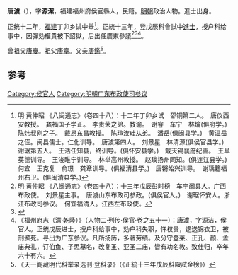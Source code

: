 '''唐澞'''（{{bd|1423年||？}}），字'''源潔'''，福建福州府侯官縣人，民籍。[[明朝|明朝]]政治人物。進士出身。

正统十二年，[[福建|福建]]丁卯乡试中舉<ref>明·黄仲昭 《八闽通志》（卷四十八）：十二年丁卯乡试　邵铜第二人。　唐仪西安教授。　龚福国子学正。　李贵荣之弟。教谕。　谢睿　车宁　林爚(俱府学。)　陈炜叔刚之子。　戴昂东昌教授。　陈瑄汝珪从弟。　潘岳(俱闽县学。)　黄温岳之侄。闽县儒士。仁化训导。　唐澞第四人。　刘景星　林清源(俱侯官县学。)　谢琚第五人。　王浩任知县，终训导。(俱怀安县学。)　戴天锡襄府纪善。　王阜英德训导。　王浚睢宁训导。　林举高州教授。　赵琰扬州同知。(俱连江县学。)　何宜　王克复　俞璟　龚章训导。(俱福清县学。)　唐锵始兴训导。　谢瑀籍福州右卫。(俱闽清县学。)</ref>。正統十三年，登戊辰科會試中[[進士|進士]]，授户科给事中，因彈劾權貴被下詔獄，后出任廣東參議<ref>明·黄仲昭 《八闽通志》（卷四十八）：十三年戊辰彭时榜　车宁闽县人。广西布政使。　刘景星主事。　唐澞山东布政司参政。(俱侯官人。)　谢琚怀安人。浙江布政司参议。　何宜福清人。江西左布政使。
</ref><ref>{{cite web|title=《福州府志（清·乾隆）》选举四|url=http://www.fzdqw.com/ShowText.asp?ToBook=1411&index=96&|publisher=福州地情网|accessdate=2014-05-04|deadurl=yes|archiveurl=https://web.archive.org/web/20140504191714/http://www.fzdqw.com/ShowText.asp?ToBook=1411&index=96&|archivedate=2014-05-04}}</ref><ref>《福州府志（清·乾隆）》（人物二·列传·侯官·卷之五十一）：唐澞，字源洁，侯官人。正统戊辰进士，授户科给事中，劾户科失职，忤权贵，逮送锦衣卫，被刑濒死。寻出为广东参议。凡所扬历，多著劳绩。及分守登莱、正孔、颜、孟庙典礼，订伯鱼、子思墓名，改复圣、亚圣二庙，皆有功名教。致仕归，卒年六十有六。</ref>。

曾祖父[[唐慶|唐慶]]。祖父[[唐章|唐章]]。父亲[[唐鑑|唐鑑]]<ref>《天一阁藏明代科举录选刊·登科录》（《正統十三年戊辰科殿試金榜》）</ref>。

==参考==
{{reflist}}
{{明朝人物小作品}}
{{正統十三年戊辰科殿試金榜}}

[[Category:侯官人|Category:侯官人]]
[[Category:明朝广东布政使司参议|Category:明朝广东布政使司参议]]